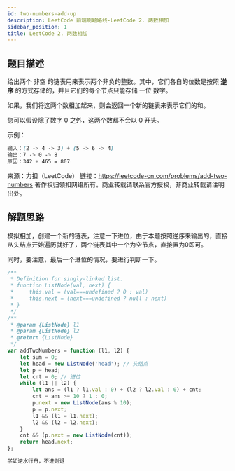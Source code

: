 ```yaml
---
id: two-numbers-add-up
description: LeetCode 前端刷题路线-LeetCode 2. 两数相加
sidebar_position: 1
title: LeetCode 2. 两数相加
---
```



## 题目描述
给出两个 非空 的链表用来表示两个非负的整数。其中，它们各自的位数是按照 **逆序** 的方式存储的，并且它们的每个节点只能存储 一位 数字。

如果，我们将这两个数相加起来，则会返回一个新的链表来表示它们的和。

您可以假设除了数字 0 之外，这两个数都不会以 0 开头。

示例：

```css
输入：(2 -> 4 -> 3) + (5 -> 6 -> 4)
输出：7 -> 0 -> 8
原因：342 + 465 = 807
```

来源：力扣（LeetCode）
链接：https://leetcode-cn.com/problems/add-two-numbers
著作权归领扣网络所有。商业转载请联系官方授权，非商业转载请注明出处。


## 解题思路
模拟相加，创建一个新的链表，注意一下进位，由于本题按照逆序来输出的，直接从头结点开始遍历就好了，两个链表其中一个为空节点，直接置为0即可。

同时，要注意，最后一个进位的情况，要进行判断一下。


```javascript
/**
 * Definition for singly-linked list.
 * function ListNode(val, next) {
 *     this.val = (val===undefined ? 0 : val)
 *     this.next = (next===undefined ? null : next)
 * }
 */
/**
 * @param {ListNode} l1
 * @param {ListNode} l2
 * @return {ListNode}
 */
var addTwoNumbers = function (l1, l2) {
    let sum = 0;
    let head = new ListNode('head'); // 头结点
    let p = head;
    let cnt = 0; // 进位
    while (l1 || l2) {
        let ans = (l1 ? l1.val : 0) + (l2 ? l2.val : 0) + cnt;
        cnt = ans >= 10 ? 1 : 0;
        p.next = new ListNode(ans % 10);
        p = p.next;
        l1 && (l1 = l1.next);
        l2 && (l2 = l2.next);
    }
    cnt && (p.next = new ListNode(cnt));
    return head.next;
};
```


```javascript
学如逆水行舟，不进则退
```


